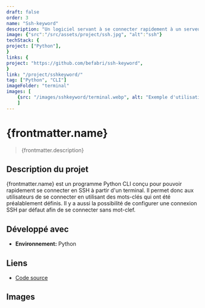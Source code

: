 ```yaml
---
draft: false
order: 3
name: "Ssh-keyword"
description: "Un logiciel servant à se connecter rapidement à un serveur SSH à l'aide de mots-clefs depuis un terminal."
image: {"src":"/src/assets/project/ssh.jpg", "alt":"ssh"}
techStack: {
project: ["Python"],
}
links: {
project: "https://github.com/befabri/ssh-keyword",
}
link: "/project/sshkeyword/"
tag: ["Python", "CLI"]
imageFolder: "terminal"
images: [
    {src: "/images/sshkeyword/terminal.webp", alt: "Exemple d'utilisation"}
    ]
---
```


# {frontmatter.name}

> {frontmatter.description}

## Description du projet

{frontmatter.name} est un programme Python CLI conçu pour pouvoir rapidement se connecter en SSH à partir d'un terminal.
Il permet donc aux utilisateurs de se connecter en utilisant des mots-clés qui ont été préalablement définis. Il y a aussi la possibilité de configurer une connexion SSH par défaut afin de se connecter sans mot-clef.

## Développé avec

-   **Environnement:** Python

## Liens

-   [Code source](https://gitlab.com/befabri/ssh-keyword)

## Images